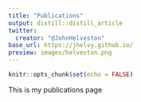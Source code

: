 ```yaml
---
title: "Publications"
output: distill::distill_article
twitter:
  creator: "@JohnHelveston"
base_url: https://jhelvy.github.io/
preview: images/helveston.png
---
```


```r
knitr::opts_chunk$set(echo = FALSE)
```

This is my publications page
